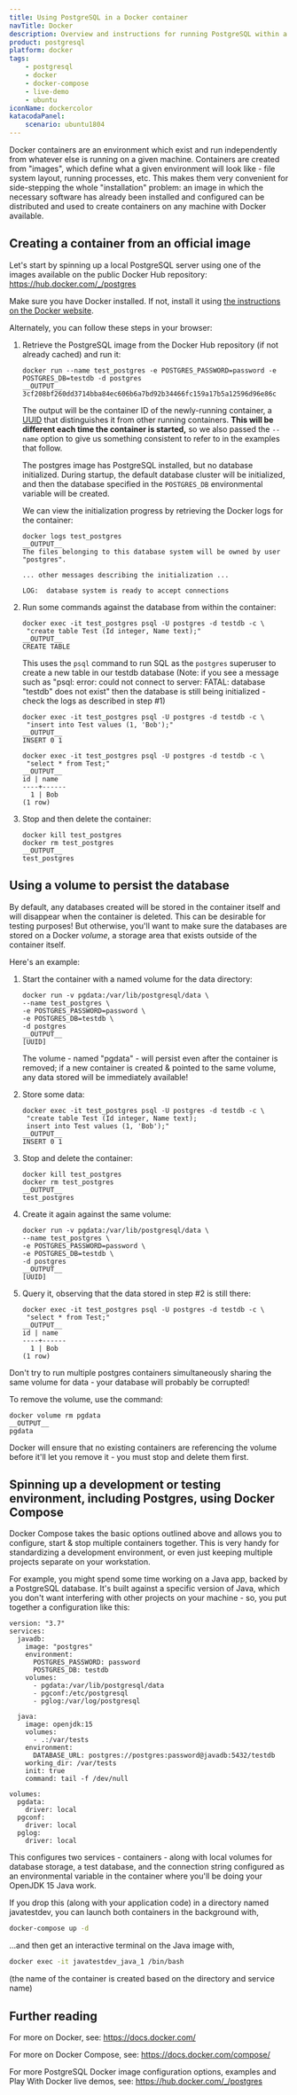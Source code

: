 ```yaml
---
title: Using PostgreSQL in a Docker container
navTitle: Docker
description: Overview and instructions for running PostgreSQL within a container
product: postgresql
platform: docker
tags:
    - postgresql
    - docker
    - docker-compose
    - live-demo
    - ubuntu
iconName: dockercolor
katacodaPanel:
    scenario: ubuntu1804
---
```


Docker containers are an environment which exist and run independently from whatever else is running on a given machine. Containers are created from "images", which define what a given environment will look like - file system layout, running processes, etc. This makes them very convenient for side-stepping the whole "installation" problem: an image in which the necessary software has already been installed and configured can be distributed and used to create containers on any machine with Docker available.

## Creating a container from an official image

Let's start by spinning up a local PostgreSQL server using one of the images available on the public Docker Hub repository: <https://hub.docker.com/_/postgres>

Make sure you have Docker installed. If not, install it using [the instructions on the Docker website](https://docs.docker.com/get-docker/).

Alternately, you can follow these steps in your browser: <KatacodaPanel />

1.  Retrieve the PostgreSQL image from the Docker Hub repository (if not already cached) and run it:

    ```shell
    docker run --name test_postgres -e POSTGRES_PASSWORD=password -e POSTGRES_DB=testdb -d postgres
    __OUTPUT__
    3cf208bf260dd3714bba84ec606b6a7bd92b34466fc159a17b5a12596d96e86c
    ```

     The output will be the container ID of the newly-running container, a [UUID](https://en.wikipedia.org/wiki/Universally_unique_identifier) that distinguishes it from other running containers. **This will be different each time the container is started,** so we also passed the `--name` option to give us something consistent to refer to in the examples that follow.

    The postgres image has PostgreSQL installed, but no database initialized. During startup, the default database cluster will be initialized, and then the database specified in the `POSTGRES_DB` environmental variable will be created. 

    We can view the initialization progress by retrieving the Docker logs for the container:

    ```shell
    docker logs test_postgres
    __OUTPUT__
    The files belonging to this database system will be owned by user "postgres".

    ... other messages describing the initialization ...

    LOG:  database system is ready to accept connections
    ```

2.  Run some commands against the database from within the container:

    ```shell
    docker exec -it test_postgres psql -U postgres -d testdb -c \
     "create table Test (Id integer, Name text);"
    __OUTPUT__
    CREATE TABLE
    ```

    This uses the `psql` command to run SQL as the `postgres` superuser to create a new table in our testdb database 
    (Note: if you see a message such as "psql: error: could not connect to server: FATAL:  database "testdb" does not exist" then the database is still being initialized - check the logs as described in step #1)

    ```shell
    docker exec -it test_postgres psql -U postgres -d testdb -c \
     "insert into Test values (1, 'Bob');"
    __OUTPUT__
    INSERT 0 1
    ```

    ```shell
    docker exec -it test_postgres psql -U postgres -d testdb -c \
     "select * from Test;"
    __OUTPUT__
    id | name
    ----+------
      1 | Bob
    (1 row)   
    ```

3.  Stop and then delete the container:

    ```shell
    docker kill test_postgres
    docker rm test_postgres
    __OUTPUT__
    test_postgres
    ```

## Using a volume to persist the database

By default, any databases created will be stored in the container itself and will disappear when the container is deleted. This can be desirable for testing purposes! But otherwise, you'll want to make sure the databases are stored on a Docker *volume*, a storage area that exists outside of the container itself.

Here's an example:

1.  Start the container with a named volume for the data directory:

    ```shell
    docker run -v pgdata:/var/lib/postgresql/data \
    --name test_postgres \
    -e POSTGRES_PASSWORD=password \
    -e POSTGRES_DB=testdb \
    -d postgres
    __OUTPUT__
    [UUID]
    ```

    The volume - named "pgdata" - will persist even after the container is removed; if a new container is created & pointed to the same volume, any data stored will be immediately available! 

2.  Store some data:

    ```shell
    docker exec -it test_postgres psql -U postgres -d testdb -c \
     "create table Test (Id integer, Name text);
     insert into Test values (1, 'Bob');"
    __OUTPUT__
    INSERT 0 1
    ```

3.  Stop and delete the container:

    ```shell
    docker kill test_postgres
    docker rm test_postgres
    __OUTPUT__
    test_postgres
    ```

4.  Create it again against the same volume:

    ```shell
    docker run -v pgdata:/var/lib/postgresql/data \
    --name test_postgres \
    -e POSTGRES_PASSWORD=password \
    -e POSTGRES_DB=testdb \
    -d postgres
    __OUTPUT__
    [UUID]
    ```

5.  Query it, observing that the data stored in step #2 is still there:

    ```shell
    docker exec -it test_postgres psql -U postgres -d testdb -c \
     "select * from Test;"
    __OUTPUT__
    id | name
    ----+------
      1 | Bob
    (1 row)   
    ```

<Attention>
Don't try to run multiple postgres containers simultaneously sharing the same volume for data - your database will probably be corrupted!
</Attention>

To remove the volume, use the command:

```shell
docker volume rm pgdata
__OUTPUT__
pgdata
```

Docker will ensure that no existing containers are referencing the volume before it'll let you remove it - you must stop and delete them first.

## Spinning up a development or testing environment, including Postgres, using Docker Compose

Docker Compose takes the basic options outlined above and allows you to configure, start & stop multiple containers together. This is very handy for standardizing a development environment, or even just keeping multiple projects separate on your workstation.

For example, you might spend some time working on a Java app, backed by a PostgreSQL database. It's built against a specific version of Java, which you don't want interfering with other projects on your machine - so, you put together a configuration like this:

```docker
version: "3.7"
services:
  javadb:
    image: "postgres"
    environment:
      POSTGRES_PASSWORD: password
      POSTGRES_DB: testdb
    volumes:
      - pgdata:/var/lib/postgresql/data
      - pgconf:/etc/postgresql
      - pglog:/var/log/postgresql

  java:
    image: openjdk:15
    volumes:
      - .:/var/tests
    environment:
      DATABASE_URL: postgres://postgres:password@javadb:5432/testdb
    working_dir: /var/tests
    init: true
    command: tail -f /dev/null

volumes:
  pgdata:
    driver: local
  pgconf:
    driver: local
  pglog:
    driver: local
```

This configures two services - containers - along with local volumes for database storage, a test database, and the connection string configured as an environmental variable in the container where you'll be doing your OpenJDK 15 Java work.

If you drop this (along with your application code) in a directory named javatestdev, you can launch both containers in the background with,

```bash
docker-compose up -d
```

...and then get an interactive terminal on the Java image with,

```bash
docker exec -it javatestdev_java_1 /bin/bash
```

(the name of the container is created based on the directory and service name)

## Further reading

For more on Docker, see: <https://docs.docker.com/>

For more on Docker Compose, see: <https://docs.docker.com/compose/>

For more PostgreSQL Docker image configuration options, examples and Play With Docker live demos, see: <https://hub.docker.com/_/postgres>
